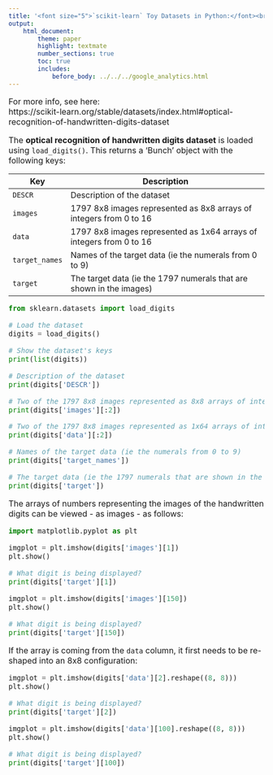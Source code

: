 ```yaml
---
title: '<font size="5">`scikit-learn` Toy Datasets in Python:</font><br>Optical recognition of handwritten digits dataset'
output:
    html_document:
        theme: paper
        highlight: textmate
        number_sections: true
        toc: true
        includes:
            before_body: ../../../google_analytics.html
---
```


<font size="3">

For more info, see here:  
https://scikit-learn.org/stable/datasets/index.html#optical-recognition-of-handwritten-digits-dataset

The **optical recognition of handwritten digits dataset** is loaded using `load_digits()`. This returns a 'Bunch' object with the following keys:

| Key | Description |
|-----|-------------------------------------------------------------|
| `DESCR` | Description of the dataset |
| `images` | 1797 8x8 images represented as 8x8 arrays of integers from 0 to 16 |
| `data` | 1797 8x8 images represented as 1x64 arrays of integers from 0 to 16 |
| `target_names` | Names of the target data (ie the numerals from 0 to 9) |
| `target` | The target data (ie the 1797 numerals that are shown in the images) |

```python
from sklearn.datasets import load_digits

# Load the dataset
digits = load_digits()

# Show the dataset's keys
print(list(digits))
```

```python
# Description of the dataset
print(digits['DESCR'])
```

```python
# Two of the 1797 8x8 images represented as 8x8 arrays of integers from 0 to 16
print(digits['images'][:2])
```

```python
# Two of the 1797 8x8 images represented as 1x64 arrays of integers from 0 to 16
print(digits['data'][:2])
```

```python
# Names of the target data (ie the numerals from 0 to 9)
print(digits['target_names'])
```

```python
# The target data (ie the 1797 numerals that are shown in the images)
print(digits['target'])
```

The arrays of numbers representing the images of the handwritten digits can be viewed - as images - as follows:

```python
import matplotlib.pyplot as plt

imgplot = plt.imshow(digits['images'][1])
plt.show()
```

```python
# What digit is being displayed?
print(digits['target'][1])
```

```python
imgplot = plt.imshow(digits['images'][150])
plt.show()
```

```python
# What digit is being displayed?
print(digits['target'][150])
```

If the array is coming from the `data` column, it first needs to be re-shaped into an 8x8 configuration:

```python
imgplot = plt.imshow(digits['data'][2].reshape((8, 8)))
plt.show()
```

```python
# What digit is being displayed?
print(digits['target'][2])
```

```python
imgplot = plt.imshow(digits['data'][100].reshape((8, 8)))
plt.show()
```

```python
# What digit is being displayed?
print(digits['target'][100])
```

</font>
